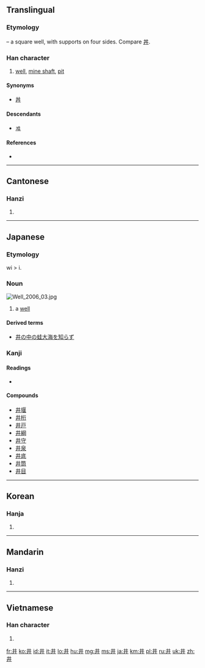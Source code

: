 {{also|丼}}<!-- may be replaced by zh-forms -->
==Translingual==

===Etymology===
{{liushu|p}} – a square well, with supports on four sides. Compare [[丼]].

===Han character===
{{Han char|rn=7|rad=二|as=02|sn=4|four=5500<sub>0</sub>|canj=廿廿 (TT)}}

# [[well]], [[mine shaft]], [[pit]]

====Synonyms====
* {{sense|well}} [[丼]]

====Descendants====
* [[ヰ]]

====References====
* {{Han ref|kx=0086.140|dkj=00258|dj=0183.010|hdz=10010.040|uh=4E95|ud=20117|bh=A4AB|bd=42155}}

----

==Cantonese==

===Hanzi===
{{yue-hanzi|jyut=|y=jeng2, jing2}}

# {{defn|Cantonese|sort=二02}}

----

==Japanese==

===Etymology===
wi > i.

===Noun===
[[File:Well 2006 03.jpg|thumb]]
{{ja-noun|k|hira=い|hhira=ゐ|rom=i}}

# a [[well]]

====Derived terms====
* [[井の中の蛙大海を知らず]]

===Kanji===
{{ja-kanji|grade=c|rs=二02}}

====Readings====
* {{ja-readings|on=[[せい]] ([[sei]]), [[しょう]] ([[shō]])|kun=[[い]] ([[i]]), [[いど]] ([[ido]]), [[ゐ]] ([[wi]], ''outdated'')}}

====Compounds====
* [[井堰]]
* [[井桁]]
* [[井戸]]
* [[井綱]]
* [[井守]]
* [[井泉]]
* [[井底]]
* [[井筒]]
* [[井目]]

----

==Korean==

===Hanja===
{{ko-hanja|hangeul=정|rv=jeong|mr=chŏng}}

# {{defn|Korean|sort=二02}}

----

==Mandarin==

===Hanzi===
{{cmn-hanzi|pin=[[jǐng]] ([[jing3]])|wg=ching<sup>3</sup>}}

# {{defn|Mandarin|sort=二02}}

----

==Vietnamese==

===Han character===
{{vi-hantu|tỉnh|rs=二02}}

# {{defn|Vietnamese|sort=二02}}

[[fr:井]]
[[ko:井]]
[[id:井]]
[[it:井]]
[[lo:井]]
[[hu:井]]
[[mg:井]]
[[ms:井]]
[[ja:井]]
[[km:井]]
[[pl:井]]
[[ru:井]]
[[uk:井]]
[[zh:井]]
